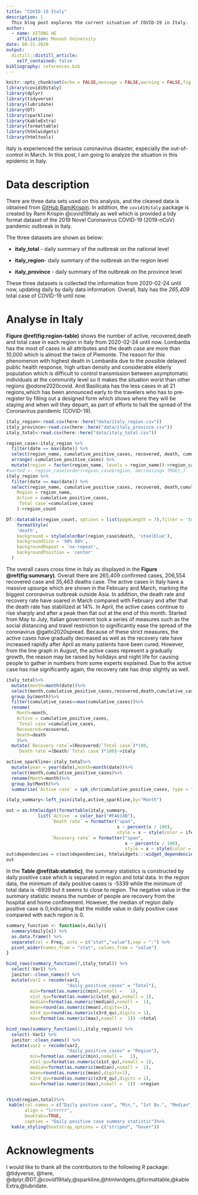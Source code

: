 ```yaml
---
title: "COVID-19 Italy"
description: |
  This blog post explores the current situation of COVID-19 in Italy.
author:
  - name: XITONG HE
    affiliation: Monash University
date: 08-31-2020
output:
  distill::distill_article:
    self_contained: false
bibliography: references.bib
---
```




```r
knitr::opts_chunk$set(echo = FALSE,message = FALSE,warning = FALSE,fig.align="center")
library(covid19italy)
library(dplyr)
library(tidyverse)
library(lubridate)
library(DT)
library(sparkline)
library(kableExtra)
library(formattable)
library(htmlwidgets)
library(htmltools)
```



Italy is experienced the serious coronavirus disaster, especially the out-of-control in March. In this post, I am going to analyze the situation in this epidemic in Italy.\

# Data description

There are three data sets used on this analysis, and the cleaned data is obtained from [GitHub RamiKrispin](https://github.com/RamiKrispin/covid19Italy). In addition, the `covid19italy` package is created by Rami Krispin @covid19italy as well which is provided a tidy format dataset of the 2019 Novel Coronavirus COVID-19 (2019-nCoV) pandemic outbreak in Italy.\

The three datasets are shown as below:\

-  **italy_total** - daily summary of the outbreak on the national level\

-  **italy_region**- daily summary of the outbreak on the region level\

-  **italy_province** - daily summary of the outbreak on the province level\

These three datasets is collected the information from 2020-02-24 until now, updating daily by daily data information. Overall, Italy has the *265,409* total case of COVID-19 until now. \

# Analyse in Italy

**Figure \@ref(fig:region-table)** shows the number of active, recovered,death and total case in each region in Italy from 2020-02-24 until now. Lombardia has the most of cases in all attributes and the death case are more than 10,000 which is almost the twice of Piemonte. The reason for this phenomenon with highest death in Lombardia due to the possible delayed public health response, high urban density and considerable elderly population which is difficult to control transmission between asymptomatic individuals at the community level so it makes the situation worst than other regions @odone2020covid. And Basilicata has the less cases in all 21 regions,which has been announced early to the travelers who has to pre-register by filling out a designed form which shows where they will be staying and when will they depart, as part of efforts to halt the spread of the Coronavirus pandemic (COVID-19).\


```r
italy_region<-read.csv(here::here("data/italy_region.csv"))
italy_province<-read.csv(here::here("data/italy_province.csv"))
italy_total<-read.csv(here::here("data/italy_total.csv"))
```


```r


region_case<-italy_region %>% 
  filter(date == max(date)) %>% 
  select(region_name, cumulative_positive_cases, recovered, death, cumulative_cases) %>%
  arrange(-cumulative_positive_cases) %>%
  mutate(region = factor(region_name, levels = region_name))->region_case
#sorted <- region_case[order(region_case$region, decreasing= TRUE),]
italy_region %>% 
  filter(date == max(date)) %>% 
  select(region_name, cumulative_positive_cases, recovered, death,cumulative_cases)%>% rename(
    Region = region_name,
    Active = cumulative_positive_cases,
    `Total case`=cumulative_cases
    )->region_count
```

```r

DT::datatable(region_count, options = list(pageLength = 7),filter = 'top')%>%
    formatStyle(
    'death',
    background = styleColorBar(region_case$death, 'steelblue'),
    backgroundSize = '98% 88%',
    backgroundRepeat = 'no-repeat',
    backgroundPosition = 'center'
  ) 
```


The overall cases cross time in Italy as displayed in the **Figure \@ref(fig:summary)**. Overall there are 265,409 confirmed cases, 206,554 recovered case and 35,463 deaths case. The active cases in Italy have a massive upsurge which are shown in the February and March, marking the biggest coronavirus outbreak outside Asia. In addition, the death rate and recovery rate have soared in March compared with February and after that the death rate has stabilized at 14%. In April, the active cases continue to rise sharply and after a peak then flat out at the end of this month. Started from May to July, Italian government took a series of measures such as the social distancing and travel restriction to significantly ease the spread of the coronavirus @gatto2020spread. Because of these strict measures, the active cases have gradually decreased as well as the recovery rate have increased rapidly after April as many patients have been cured. However, from the line graph in August, the active cases represent a gradually growth, the reason may be raised by holidays and night life for causing people to gather in numbers from some experts explained. Due to the active case has rise significantly again, the recovery rate has drop slightly as well.



```r
italy_total%>%
  mutate(month=month(date))%>%
  select(month,cumulative_positive_cases,recovered,death,cumulative_cases)%>%
  group_by(month)%>%
  filter(cumulative_cases==max(cumulative_cases))%>%
  rename(
    Month=month,
    Active = cumulative_positive_cases,
    `Total case`=cumulative_cases,
    Recovered=recovered,
    Death=death
    )%>%
  mutate(`Recovery rate`=(Recovered/`Total case`)*100,
    `Death rate`=(Death/`Total case`)*100)->italy

active_sparkline<-italy_total%>%
  mutate(year = year(date),month=month(date))%>%
  select(month,cumulative_positive_cases)%>%
  rename(Month=month)%>%
  group_by(Month)%>%
  summarise(`Active case` = spk_chr(cumulative_positive_cases, type = "line")) 

italy_summary<-left_join(italy,active_sparkline,by="Month")

out = as.htmlwidget(formattable(italy_summary,
            list(`Active` = color_bar("#FA614B"), 
                 `Death rate` = formatter("span", 
                                          x ~ percent(x / 100),
                                          style = x ~ style(color = ifelse(x, 3, "red"))),
                 `Recovery rate` = formatter("span", 
                                             x ~ percent(x / 100),
                                             style = x ~ style(color = ifelse(x, 3, "red"))))))
out$dependencies = c(out$dependencies, htmlwidgets:::widget_dependencies("sparkline", "sparkline"))
out
```

In the **Table \@ref(tab:statistic)**, the summary statistics is constructed by daily positive case which is separated in region and total data. In  the region data, the minimum of daily positive cases is -5339 while the minimum of total data is -6939 but it seems to close to region. The negative value in the summary statistic means the number of people are recovery from the hospital and home confinement. However, the median of region daily positive case is 0,indicating that the middle value in daily positive case compared with each region is 0. 


```r

summary_function <- function(x,daily){
  summary(daily[x]) %>% 
  as.data.frame() %>% 
  separate(col = Freq, into = c("stat","value"),sep = ":") %>% 
  pivot_wider(names_from = "stat", values_from = "value")
}

bind_rows(summary_function(7,italy_total)) %>% 
  select(-Var1) %>% 
  janitor::clean_names() %>% 
  mutate(var2 = recode(var2, 
                       "daily_positive_cases" = "Total"),
         min=format(as.numeric(min),nsmall =   1),
         x1st_qu=format(as.numeric(x1st_qu),nsmall = 1),
         median=format(as.numeric(median),nsmall =  1),
         mean=round(as.numeric(mean),digits=1),
         x3rd_qu=round(as.numeric(x3rd_qu),digits = 1),
         max=format(as.numeric(max),nsmall =  1)) ->total

bind_rows(summary_function(11,italy_region)) %>% 
  select(-Var1) %>% 
  janitor::clean_names() %>% 
  mutate(var2 = recode(var2, 
                       "daily_positive_cases" = "Region"),
         min=format(as.numeric(min),nsmall =   1),
         x1st_qu=format(as.numeric(x1st_qu),nsmall = 1),
         median=format(as.numeric(median),nsmall =  1),
         mean=round(as.numeric(mean),digits=1),
         x3rd_qu=round(as.numeric(x3rd_qu),digits = 1),
         max=format(as.numeric(max),nsmall =  1)) ->region


rbind(region,total)%>%
 kable(col.names = c("Daily postive case", "Min.", "1st Qu.", "Median", "Mean", "3rd Qu.", "Max."),
       align = "lrrrrrr",
       booktabs=TRUE,
       caption = "Daily positive case summary statistic")%>%
  kable_styling(bootstrap_options = c("striped", "hover"))
```

# Acknowlegments

I would like to thank all the contributors to the following R package: @tidyverse, @here, @dplyr,@DT,@covid19italy,@sparkline,@htmlwidgets,@formattable,@kableExtra,@lubridate.
